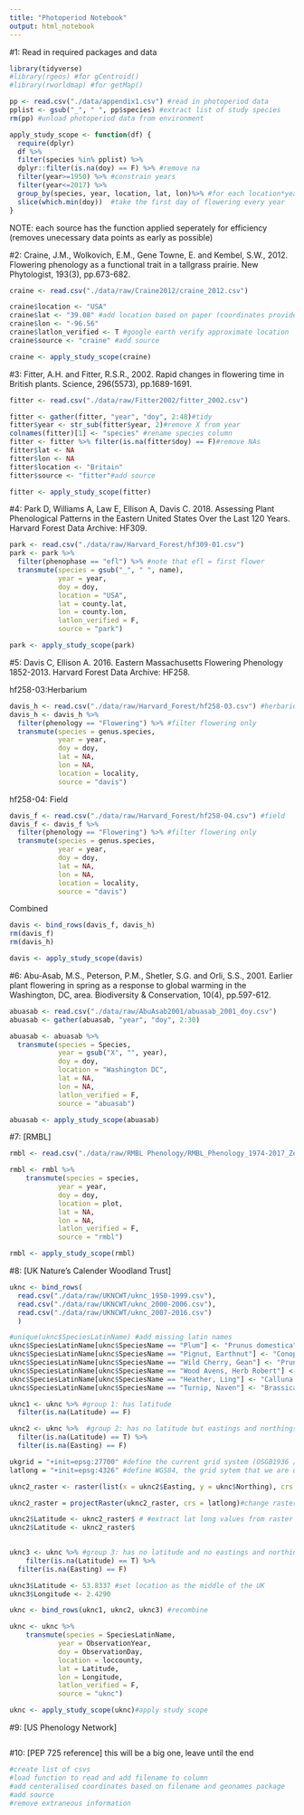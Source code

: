 ---
title: "Photoperiod Notebook"
output: html_notebook
---

#1: Read in required packages and data
```{r}
library(tidyverse)
#library(rgeos) #for gCentroid()
#library(rworldmap) #for getMap()

pp <- read.csv("./data/appendix1.csv") #read in photoperiod data
pplist <- gsub("_", " ", pp$species) #extract list of study species
rm(pp) #unload photoperiod data from environment

apply_study_scope <- function(df) {
  require(dplyr)
  df %>% 
  filter(species %in% pplist) %>%
  dplyr::filter(is.na(doy) == F) %>% #remove na
  filter(year>=1950) %>% #constrain years
  filter(year<=2017) %>%
  group_by(species, year, location, lat, lon)%>% #for each location*year*species combination,
  slice(which.min(doy))  #take the first day of flowering every year
}
```

NOTE: each source has the function applied seperately for efficiency (removes unecessary data points as early as possible)

#2: Craine, J.M., Wolkovich, E.M., Gene Towne, E. and Kembel, S.W., 2012. Flowering phenology as a functional trait in a tallgrass prairie. New Phytologist, 193(3), pp.673-682.
```{r}
craine <- read.csv("./data/raw/Craine2012/craine_2012.csv")

craine$location <- "USA"
craine$lat <- "39.08" #add location based on paper (coordinates provided)
craine$lon <- "-96.56"
craine$latlon_verified <- T #google earth verify approximate location
craine$source <- "craine" #add source

craine <- apply_study_scope(craine)
```

#3: Fitter, A.H. and Fitter, R.S.R., 2002. Rapid changes in flowering time in British plants. Science, 296(5573), pp.1689-1691.
```{r}
fitter <- read.csv("./data/raw/Fitter2002/fitter_2002.csv")

fitter <- gather(fitter, "year", "doy", 2:48)#tidy
fitter$year <- str_sub(fitter$year, 2)#remove X from year
colnames(fitter)[1] <- "species" #rename species column
fitter <- fitter %>% filter(is.na(fitter$doy) == F)#remove NAs
fitter$lat <- NA
fitter$lon <- NA
fitter$location <- "Britain"
fitter$source <- "fitter"#add source

fitter <- apply_study_scope(fitter)
```

#4: Park D, Williams A, Law E, Ellison A, Davis C. 2018. Assessing Plant Phenological Patterns in the Eastern United States Over the Last 120 Years. Harvard Forest Data Archive: HF309.
```{r}
park <- read.csv("./data/raw/Harvard_Forest/hf309-01.csv")
park <- park %>% 
  filter(phenophase == "efl") %>% #note that efl = first flower
  transmute(species = gsub("_", " ", name), 
            year = year, 
            doy = doy, 
            location = "USA", 
            lat = county.lat,
            lon = county.lon,
            latlon_verified = F,
            source = "park")

park <- apply_study_scope(park)
```

#5: Davis C, Ellison A. 2016. Eastern Massachusetts Flowering Phenology 1852-2013. Harvard Forest Data Archive: HF258.

hf258-03:Herbarium
```{r}
davis_h <- read.csv("./data/raw/Harvard_Forest/hf258-03.csv") #herbarium
davis_h <- davis_h %>%
  filter(phenology == "Flowering") %>% #filter flowering only
  transmute(species = genus.species, 
            year = year, 
            doy = doy, 
            lat = NA,
            lon = NA,
            location = locality,
            source = "davis")
```
hf258-04: Field
```{r}
davis_f <- read.csv("./data/raw/Harvard_Forest/hf258-04.csv") #field
davis_f <- davis_f %>%
  filter(phenology == "Flowering") %>% #filter flowering only
  transmute(species = genus.species, 
            year = year, 
            doy = doy, 
            lat = NA,
            lon = NA,
            location = locality,
            source = "davis")
```
Combined
```{r}
davis <- bind_rows(davis_f, davis_h)
rm(davis_f)
rm(davis_h)

davis <- apply_study_scope(davis)
```

#6: Abu-Asab, M.S., Peterson, P.M., Shetler, S.G. and Orli, S.S., 2001. Earlier plant flowering in spring as a response to global warming in the Washington, DC, area. Biodiversity & Conservation, 10(4), pp.597-612.
```{r}
abuasab <- read.csv("./data/raw/AbuAsab2001/abuasab_2001_doy.csv")
abuasab <- gather(abuasab, "year", "doy", 2:30)

abuasab <- abuasab %>%
  transmute(species = Species, 
            year = gsub("X", "", year),
            doy = doy, 
            location = "Washington DC", 
            lat = NA,
            lon = NA,
            latlon_verified = F,
            source = "abuasab")

abuasab <- apply_study_scope(abuasab)

```

#7: [RMBL]
```{r}
rmbl <- read.csv("./data/raw/RMBL Phenology/RMBL_Phenology_1974-2017_Zeng.csv")

rmbl <- rmbl %>%
    transmute(species = species, 
            year = year,
            doy = doy, 
            location = plot, 
            lat = NA,
            lon = NA,
            latlon_verified = F,
            source = "rmbl")

rmbl <- apply_study_scope(rmbl)
```

#8: [UK Nature's Calender Woodland Trust]
```{r}
uknc <- bind_rows(
  read.csv("./data/raw/UKNCWT/uknc_1950-1999.csv"),
  read.csv("./data/raw/UKNCWT/uknc_2000-2006.csv"),
  read.csv("./data/raw/UKNCWT/uknc_2007-2016.csv")
  )

#unique(uknc$SpeciesLatinName) #add missing latin names
uknc$SpeciesLatinName[uknc$SpeciesName == "Plum"] <- "Prunus domestica"
uknc$SpeciesLatinName[uknc$SpeciesName == "Pignut, Earthnut"] <- "Conopodium majus"
uknc$SpeciesLatinName[uknc$SpeciesName == "Wild Cherry, Gean"] <- "Prunus avium"
uknc$SpeciesLatinName[uknc$SpeciesName == "Wood Avens, Herb Robert"] <- "Geum urbanum"
uknc$SpeciesLatinName[uknc$SpeciesName == "Heather, Ling"] <- "Calluna vulgaris"
uknc$SpeciesLatinName[uknc$SpeciesName == "Turnip, Naven"] <- "Brassica rapa subsp rapa"

uknc1 <- uknc %>% #group 1: has latitude
  filter(is.na(Latitude) == F)

uknc2 <- uknc %>%  #group 2: has no latitude but eastings and northings
  filter(is.na(Latitude) == T) %>% 
  filter(is.na(Easting) == F)

ukgrid = "+init=epsg:27700" #define the current grid system (OSGB1936 / British National Grid - United Kingdom Ordnance Survey)
latlong = "+init=epsg:4326" #define WGS84, the grid sytem that we are using

uknc2_raster <- raster(list(x = uknc2$Easting, y = uknc$Northing), crs = ukgrid) #convert coordinates to raster (###error: requires raster:: package that won't download because onenote hates me)

uknc2_raster = projectRaster(uknc2_raster, crs = latlong)#change raster format from uk grid to latlong

uknc2$Latitude <- uknc2_raster$ # #extract lat long values from raster and put them back into uknc2 data
uknc2$Latitude <- uknc2_raster$

  
uknc3 <- uknc %>% #group 3: has no latitude and no eastings and northings
    filter(is.na(Latitude) == T) %>% 
  filter(is.na(Easting) == F)

uknc3$Latitude <- 53.8337 #set location as the middle of the UK
uknc3$Longitude <- 2.4290

uknc <- bind_rows(uknc1, uknc2, uknc3) #recombine

uknc <- uknc %>%
    transmute(species = SpeciesLatinName, 
            year = ObservationYear,
            doy = ObservationDay, 
            location = loccounty, 
            lat = Latitude,
            lon = Longitude,
            latlon_verified = F,
            source = "uknc")

uknc <- apply_study_scope(uknc)#apply study scope

```


#9: [US Phenology Network]
```{r}

```


#10: [PEP 725 reference] this will be a big one, leave until the end
```{r}
#create list of csvs
#load function to read and add filename to column
#add centeralised coordinates based on filename and geonames package
#add source
#remove extraneous information

```

